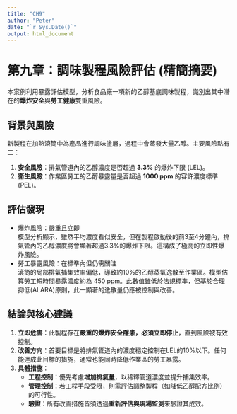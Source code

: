 ```yaml
---
title: "CH9"
author: "Peter"
date: "`r Sys.Date()`"
output: html_document
---
```


# **第九章：調味製程風險評估 (精簡摘要)**

本案例利用暴露評估模型，分析食品廠一項新的乙醇基底調味製程，識別出其中潛在的**爆炸安全**與**勞工健康**雙重風險。

## **背景與風險**

新製程在加熱滾筒中為產品進行調味塗層，過程中會蒸發大量乙醇。主要風險點有二：

1.  **安全風險**：排氣管道內的乙醇濃度是否超過 **3.3%** 的爆炸下限 (LEL)。\
2.  **衛生風險**：作業區勞工的乙醇暴露量是否超過 **1000 ppm** 的容許濃度標準 (PEL)。

## **評估發現**

-   爆炸風險：嚴重且立即\
    模型分析顯示，雖然平均濃度看似安全，但在製程啟動後的前3至4分鐘內，排氣管內的乙醇濃度將會顯著超過3.3%的爆炸下限。這構成了極高的立即性爆炸風險。\
-   勞工暴露風險：在標準內但仍需關注\
    滾筒的局部排氣捕集效率偏低，導致約10%的乙醇蒸氣逸散至作業區。模型估算勞工短時間暴露濃度約為 450 ppm。此數值雖低於法規標準，但基於合理抑低(ALARA)原則，此一顯著的逸散量仍應被控制與改善。

## **結論與核心建議**

1.  **立即危害**：此製程存在**嚴重的爆炸安全隱患，必須立即停止**，直到風險被有效控制。\
2.  **改善方向**：首要目標是將排氣管道內的濃度穩定控制在LEL的10%以下。任何能達成此目標的措施，通常也能同時降低作業區的勞工暴露。\
3.  **具體措施**：
    -   **工程控制**：優先考慮**增加排氣量**，以稀釋管道濃度並提升捕集效率。\
    -   **管理控制**：若工程手段受限，則需評估調整製程（如降低乙醇配方比例）的可行性。\
    -   **驗證**：所有改善措施皆須透過**重新評估與現場監測**來驗證其成效。
